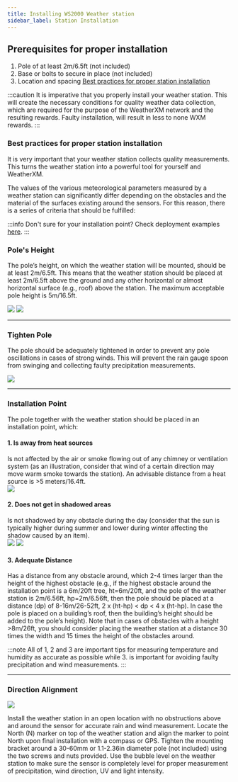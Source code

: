 ```yaml
---
title: Installing WS2000 Weather station
sidebar_label: Station Installation
---
```



## Prerequisites for proper installation
1. Pole of at least 2m/6.5ft (not included)
1. Base or bolts to secure in place (not included)
1. Location and spacing [Best practices for proper station installation](/wxm-devices/helium/install-weather-station#best-practices-for-proper-station-installation)


:::caution
It is imperative that you properly install your weather station. This will create the necessary conditions for quality weather data collection, which are required for the purpose of the WeatherXM network and the resulting rewards. Faulty installation, will result in less to none WXM rewards.
:::

### Best practices for proper station installation

It is very important that your weather station collects quality measurements.
This turns the weather station into a powerful tool for yourself and WeatherXM.

The values of the various meteorological parameters measured by a weather station can significantly differ depending on the obstacles
and the material of the surfaces existing around the sensors. For this reason, there is a series of criteria that should be fulfilled:

:::info
Don't sure for your installation point? Check deployment examples [here](/wxm-devices/deployment-examples).
:::

### Pole's Height
The pole’s height, on which the weather station will be mounted, should be at least 2m/6.5ft.
This means that the weather station should be placed at least 2m/6.5ft above the ground and any other horizontal
or almost horizontal surface (e.g., roof) above the station. The maximum acceptable pole height is 5m/16.5ft.

<div class="explanation">
    <img src={useBaseUrl("img/wxm-devices/helium/ground-height.svg")} />
    <img src={useBaseUrl("img/wxm-devices/helium/roof-deployment.svg")} />
</div>

<hr/>

### Tighten Pole
The pole should be adequately tightened in order to prevent any pole oscillations in cases of strong winds.
This will prevent the rain gauge spoon from swinging and collecting faulty precipitation measurements.

<div class="control">
  <div class="explanation">
    <img src={useBaseUrl("img/wxm-devices/helium/tighten-pole.svg")} />
  </div>
</div>
<hr/>

### Installation Point

The pole together with the weather station should be placed in an installation point, which:

<h4>1. Is away from heat sources</h4>
Is not affected by the air or smoke flowing out of any chimney or ventilation system
(as an illustration, consider that wind of a certain direction may move warm smoke towards the station).
An advisable distance from a heat source is >5 meters/16.4ft.

  <section class="control">
    <img src={useBaseUrl("img/wxm-devices/helium/away-from-heat-sources.svg")} />
  </section>

<h4>2. Does not get in shadowed areas</h4>
Is not shadowed by any obstacle during the day (consider that the sun is typically higher during summer and lower during winter affecting the shadow caused by an item).
<section class="explanation horizontal">
  <div class="images">
    <img src={useBaseUrl("img/wxm-devices/m5/building-with-pool-in-roof.svg")} />
    <img src={useBaseUrl("img/wxm-devices/m5/ws1000-shadow-soft.svg")} />
  </div>
</section>

<h4>3. Adequate Distance</h4>
Has a distance from any obstacle around, which 2-4 times larger than the height of the highest obstacle
(e.g., if the highest obstacle around the installation point is a 6m/20ft tree, ht=6m/20ft,
and the pole of the weather station is 2m/6.56ft, hp=2m/6.56ft, then the pole should be placed at a distance (dp) of 8-16m/26-52ft,
2 x (ht-hp) &#60; dp &#60; 4 x (ht-hp). In case the pole is placed on a building’s roof,
then the building’s height should be added to the pole’s height).
Note that in cases of obstacles with a height >8m/26ft, you should consider placing the weather station
at a distance 30 times the width and 15 times the height of the obstacles around.

:::note
All of 1, 2 and 3 are important tips for measuring temperature and humidity as accurate as possible
while 3. is important for avoiding faulty precipitation and wind measurements.
:::

<hr/>

### Direction Alignment

<div class="explanation">
    <img src={useBaseUrl("/img/wxm-devices/helium/direction-alignment.svg")} />
    <p>
    Install the weather station in an open location with no obstructions above and around the
    sensor for accurate rain and wind measurement.
    Locate the North (N) marker on top of the weather station and align the marker to point North
    upon final installation with a compass or GPS. Tighten the mounting bracket around a 30-60mm 
    or 1.1-2.36in diameter pole (not included) using the two screws and nuts provided.
    Use the bubble level on the weather station to make sure the sensor is completely level for
    proper measurement of precipitation, wind direction, UV and light intensity.
    </p>
</div>






